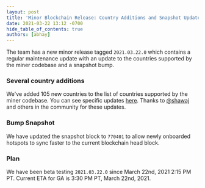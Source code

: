 ```yaml
---
layout: post
title: 'Minor Blockchain Release: Country Additions and Snapshot Update'
date: 2021-03-22 13:12 -0700
hide_table_of_contents: true
authors: [abhay]
---
```


The team has a new minor release tagged `2021.03.22.0` which contains a regular maintenance update
with an update to the countries supported by the miner codebase and a snapshot bump.

<!--truncate-->

### Several country additions

We've added 105 new countries to the list of countries supported by the miner codebase. You can see
specific updates
[here](https://github.com/helium/miner/commit/0be57098e3c28700b3724f752f7b0d779710d5d2). Thanks to
[@shawaj](https://github.com/shawaj) and others in the community for these updates.

### Bump Snapshot

We have updated the snapshot block to `770401` to allow newly onboarded hotspots to sync faster to
the current blockchain head block.

### Plan

We have been beta testing `2021.03.22.0` since March 22nd, 2021 2:15 PM PT. Current ETA for GA is
3:30 PM PT, March 22nd, 2021.
